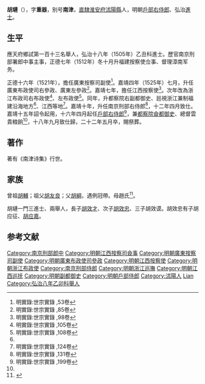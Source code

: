 {{Otheruses|胡璉 (消歧義)|other=同名或類似名的其它條目描述}}
{{明清人物信息框
| 姓名 = 胡璉
| 原名 =
| 圖片名稱= 
| 圖片大小 =
| 圖片說明 = 
| 最高職務 = 總督雲貴糧餉戶部右侍郎兼都察院僉都御史
| 國家 = 大明 
| 爵位 =
| 籍貫 = 直隸淮安府沐陽縣
| 族裔 = 
| 字號 = 字重器，別號南津
| 諡號 =
| 出生日期 = 成化五年（1469年）
| 出生地點 = 
| 逝世日期 = 嘉靖二十二年（1543年）五月
| 逝世地點 =
| 墓葬 =
| 配偶 = 娶屠氏
| 親屬 = 
| 出身 =
* 弘治八年乙卯科舉人
* 弘治十八年乙丑科進士出身
| 經歷 =
| 著作 =  
}}
'''胡璉'''（{{bd|1469年||1543年|catIdx=H}}），字'''重器'''，别号'''南津'''，[[南直隸|直隸]][[淮安府|淮安府]][[沭陽縣|沭陽縣]]人，明朝[[戶部右侍郎|戶部右侍郎]]、弘治[[進士|進士]]。

== 生平 ==
應天府鄉試第一百十三名舉人，弘治十八年（1505年）乙丑科進士。歷官南京刑部署郎中事主事，正德七年（1512年）冬十月升福建按察使佥事、督理漳南军务。

正德十六年（1521年），擔任廣東按察司副使<ref>明實錄:世宗實錄 ,53卷</ref>。嘉靖四年（1525年）七月，升任廣東布政使司右參政、廣東左參政<ref>明實錄:世宗實錄 ,85卷</ref>。嘉靖七年，擔任江西按察使<ref>明實錄:世宗實錄 ,98卷</ref>。次年改為浙江布政司右布政使<ref>明實錄:世宗實錄 ,105卷</ref>、左布政使<ref name="明實錄:世宗實錄 ,108卷">明實錄:世宗實錄 ,108卷</ref>。同年，升都察院右副都御史、廵視浙江兼制福建沿海地方<ref name="明實錄:世宗實錄 ,108卷"/>、江西等地<ref>明實錄:世宗實錄 ,124卷</ref>。嘉靖十年，升任南京刑部右侍郎<ref>明實錄:世宗實錄 ,131卷</ref>，十二年四月致仕。嘉靖十五年詔令起用，十六年四月起任[[戶部右侍郎|戶部右侍郎]]<ref name="明實錄:世宗實錄 ,199卷">明實錄:世宗實錄 ,199卷</ref>，兼[[都察院|都察院]][[僉都御史|僉都御史]]、總督雲貴粮餉<ref name="明實錄:世宗實錄 ,199卷"/>，十八年九月致仕歸，二十二年五月卒，賜祭葬。

== 著作 ==
著有《南津诗集》行世。

== 家族 ==
曾祖[[胡輔|胡輔]]；祖父[[胡友良|胡友良]]；父[[胡綱|胡綱]]，遇例冠帶。母趙氏<ref>{{Cite book|title=天一阁藏明代科举录选刊 登科录 点校本|last=龚延明主编|first=|publisher=宁波出版社|year=2016|isbn=978-7-5526-2320-8|location=宁波|pages=|quote=《天一閣藏明代科舉錄選刊.登科錄》之《弘治十八年進士登科錄》}}</ref>。

胡璉一門三進士、兩舉人，長子[[胡效才_(正德進士)|胡效才]]、次子[[胡效忠|胡效忠]]、三子胡效谟。胡效忠有子胡应征、[[胡应嘉|胡应嘉]]。

==参考文献==
{{reflist|2}}

{{弘治十八年乙丑科殿試金榜}}
{{DEFAULTSORT:Hu胡}}
[[Category:南京刑部郎中|Category:南京刑部郎中]]
[[Category:明朝江西按察司僉事|Category:明朝江西按察司僉事]]
[[Category:明朝廣東按察司副使|Category:明朝廣東按察司副使]]
[[Category:明朝廣東布政使司參政|Category:明朝廣東布政使司參政]]
[[Category:明朝江西按察使|Category:明朝江西按察使]]
[[Category:明朝浙江布政使|Category:明朝浙江布政使]]
[[Category:南京刑部侍郎|Category:南京刑部侍郎]]
[[Category:明朝浙江巡撫|Category:明朝浙江巡撫]]
[[Category:明朝江西巡抚|Category:明朝江西巡抚]]
[[Category:明朝副都御史|Category:明朝副都御史]]
[[Category:明朝戶部侍郎|Category:明朝戶部侍郎]]
[[Category:沭陽人|Category:沭陽人]]
[[Category:胡姓|Lian]]
[[Category:弘治八年乙卯科舉人|Category:弘治八年乙卯科舉人]]